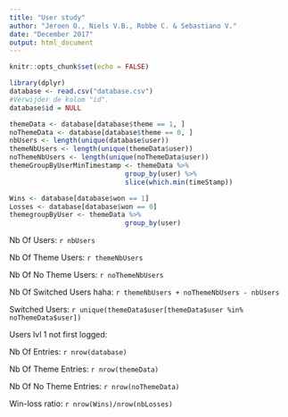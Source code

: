 ```yaml
---
title: "User study"
author: "Jeroen O., Niels V.B., Robbe C. & Sebastiano V."
date: "December 2017"
output: html_document
---
```


```r
knitr::opts_chunk$set(echo = FALSE)
```

```r
library(dplyr)
database <- read.csv("database.csv")
#Verwijder de kolom "id".
database$id = NULL

themeData <- database[database$theme == 1, ]
noThemeData <- database[database$theme == 0, ]
nbUsers <- length(unique(database$user))
themeNbUsers <- length(unique(themeData$user))
noThemeNbUsers <- length(unique(noThemeData$user))
themeGroupByUserMinTimestamp <- themeData %>% 
                             group_by(user) %>% 
                             slice(which.min(timeStamp))

Wins <- database[database$won == 1]
Losses <- database[database$won == 0]
themegroupByUser <- themeData %>% 
                             group_by(user)

```
Nb Of Users: `r nbUsers`

Nb Of Theme Users: `r themeNbUsers`

Nb Of No Theme Users: `r noThemeNbUsers`

Nb Of Switched Users haha: `r themeNbUsers + noThemeNbUsers - nbUsers`

Switched Users: `r unique(themeData$user[themeData$user %in% noThemeData$user])`

Users lvl 1 not first logged: 

Nb Of Entries: `r nrow(database)`

Nb Of Theme Entries: `r nrow(themeData)`

Nb Of No Theme Entries: `r nrow(noThemeData)`

Win-loss ratio: `r nrow(Wins)/nrow(nbLosses)` 

